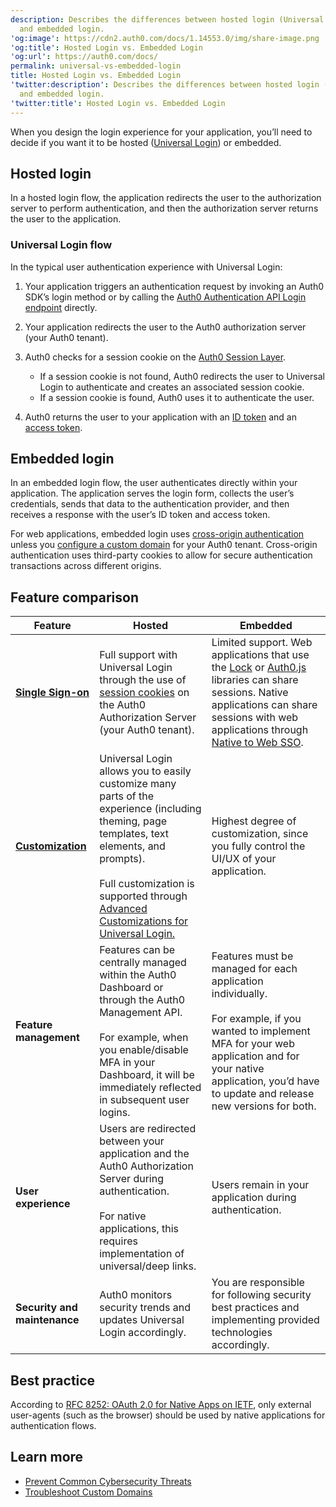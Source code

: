 ```yaml
---
description: Describes the differences between hosted login (Universal Login)
  and embedded login.
'og:image': https://cdn2.auth0.com/docs/1.14553.0/img/share-image.png
'og:title': Hosted Login vs. Embedded Login
'og:url': https://auth0.com/docs/
permalink: universal-vs-embedded-login
title: Hosted Login vs. Embedded Login
'twitter:description': Describes the differences between hosted login (Universal Login)
  and embedded login.
'twitter:title': Hosted Login vs. Embedded Login
---
```

When you design the login experience for your application, you’ll need to decide if you want it to be hosted ([Universal Login](/docs/authenticate/login/auth0-universal-login)) or embedded.

## Hosted login

In a hosted login flow, the application redirects the user to the <Tooltip tip="Authorization Server: Centralized server that contributes to defining the boundaries of a user’s access. For example, your authorization server can control the data, tasks, and features available to a user." cta="View Glossary" href="/docs/glossary?term=authorization+server">authorization server</Tooltip> to perform authentication, and then the authorization server returns the user to the application.

### Universal Login flow

In the typical user authentication experience with <Tooltip tip="Universal Login: Your application redirects to Universal Login, hosted on Auth0's Authorization Server, to verify a user's identity." cta="View Glossary" href="/docs/glossary?term=Universal+Login">Universal Login</Tooltip>:

1. Your application triggers an authentication request by invoking an Auth0 SDK’s login method or by calling the [Auth0 Authentication API Login endpoint](https://auth0.com/docs/api/authentication/login/) directly.
2. Your application redirects the user to the Auth0 authorization server (your Auth0 tenant).
3. Auth0 checks for a session cookie on the [Auth0 Session Layer](/docs/manage-users/sessions/session-layers).

   * If a session cookie is not found, Auth0 redirects the user to Universal Login to authenticate and creates an associated session cookie.
   * If a session cookie is found, Auth0 uses it to authenticate the user.
4. Auth0 returns the user to your application with an [ID token](/docs/secure/tokens/id-tokens) and an [access token](/docs/secure/tokens/access-tokens).

## Embedded login

In an embedded login flow, the user authenticates directly within your application. The application serves the login form, collects the user’s credentials, sends that data to the authentication provider, and then receives a response with the user’s <Tooltip tip="ID Token: Credential meant for the client itself, rather than for accessing a resource." cta="View Glossary" href="/docs/glossary?term=ID+token">ID token</Tooltip> and <Tooltip tip="ID Token: Credential meant for the client itself, rather than for accessing a resource." cta="View Glossary" href="/docs/glossary?term=access+token">access token</Tooltip>.

For web applications, embedded login uses [cross-origin authentication](/docs/authenticate/login/cross-origin-authentication) unless you [configure a custom domain](/docs/customize/custom-domains) for your Auth0 tenant. Cross-origin authentication uses third-party cookies to allow for secure authentication transactions across different origins.

## Feature comparison

<table class="table"><thead>
<tr>
<th><strong>Feature</strong></th>
<th><strong>Hosted</strong></th>
<th><strong>Embedded</strong></th>
</tr>
</thead>
<tbody>
<tr>
<td><strong><a href="/docs/authenticate/single-sign-on">Single Sign-on</a></strong></td>
<td>Full support with Universal Login through the use of <a href="/docs/manage-users/sessions">session cookies</a> on the Auth0 Authorization Server (your Auth0 tenant).</td>
<td>Limited support. Web applications that use the <a href="/docs/libraries/lock/lock-api-reference#checksession-">Lock</a> or <a href="/docs/libraries/auth0js#using-checksession-to-acquire-new-tokens">Auth0.js</a> libraries can share sessions. Native applications can share sessions with web applications through <a href="/docs/authenticate/single-sign-on/native-to-web">Native to Web SSO</a>.</td>
</tr>
<tr>
<td><strong><a href="/docs/customize">Customization</a></strong></td>
<td>Universal Login allows you to easily customize many parts of the experience (including theming, page templates, text elements, and prompts). <br/><br/>Full customization is supported through <a href="/docs/customize/login-pages/advanced-customizations">Advanced Customizations for Universal Login.</a></td>
<td>Highest degree of customization, since you fully control the UI/UX of your application.</td>
</tr>
<tr>
<td><strong>Feature management</strong></td>
<td>Features can be centrally managed within the Auth0 Dashboard or through the Auth0 Management API.<br/><br/>For example, when you enable/disable MFA in your Dashboard, it will be immediately reflected in subsequent user logins.</td>
<td>Features must be managed for each application individually.<br/><br/>For example, if you wanted to implement MFA for your web application and for your native application, you’d have to update and release new versions for both.</td>
</tr>
<tr>
<td><strong>User experience</strong></td>
<td>Users are redirected between your application and the Auth0 Authorization Server during authentication.<br/><br/>For native applications, this requires implementation of universal/deep links.</td>
<td>Users remain in your application during authentication.</td>
</tr>
<tr>
<td><strong>Security and maintenance</strong></td>
<td>Auth0 monitors security trends and updates Universal Login accordingly.</td>
<td>You are responsible for following security best practices and implementing provided technologies accordingly.</td>
</tr>
</tbody>
</table>

## Best practice

According to [RFC 8252: OAuth 2.0 for Native Apps on IETF](https://www.rfc-editor.org/rfc/rfc8252.txt), only external user-agents (such as the browser) should be used by native applications for authentication flows.

## Learn more

* [Prevent Common Cybersecurity Threats](/docs/secure/security-guidance/prevent-threats)
* [Troubleshoot Custom Domains](/docs/troubleshoot/integration-extensibility-issues/troubleshoot-custom-domains)